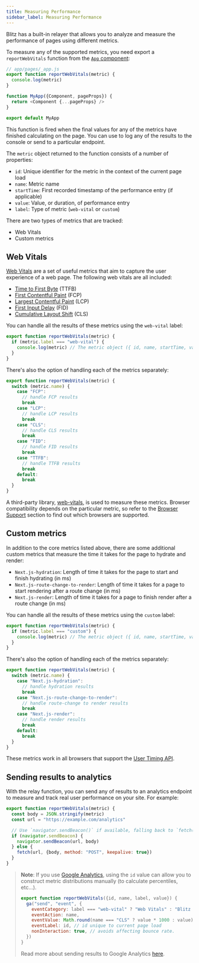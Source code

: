 ```yaml
---
title: Measuring Performance
sidebar_label: Measuring Performance
---
```


Blitz has a built-in relayer that allows you to analyze and measure the performance of
pages using different metrics.

To measure any of the supported metrics, you need export a `reportWebVitals` function from the [`App` component](./app-component):

```js
// app/pages/_app.js
export function reportWebVitals(metric) {
  console.log(metric)
}

function MyApp({Component, pageProps}) {
  return <Component {...pageProps} />
}

export default MyApp
```

This function is fired when the final values for any of the metrics have finished calculating on
the page. You can use to log any of the results to the console or send to a particular endpoint.

The `metric` object returned to the function consists of a number of properties:

- `id`: Unique identifier for the metric in the context of the current page load
- `name`: Metric name
- `startTime`: First recorded timestamp of the performance entry (if applicable)
- `value`: Value, or duration, of performance entry
- `label`: Type of metric (`web-vital` or `custom`)

There are two types of metrics that are tracked:

- Web Vitals
- Custom metrics

## Web Vitals

[Web Vitals](https://web.dev/vitals/) are a set of useful metrics that aim to capture the user
experience of a web page. The following web vitals are all included:

- [Time to First Byte](https://developer.mozilla.org/en-US/docs/Glossary/Time_to_first_byte) (TTFB)
- [First Contentful Paint](https://developer.mozilla.org/en-US/docs/Glossary/First_contentful_paint) (FCP)
- [Largest Contentful Paint](https://web.dev/lcp/) (LCP)
- [First Input Delay](https://web.dev/fid/) (FID)
- [Cumulative Layout Shift](https://web.dev/cls/) (CLS)

You can handle all the results of these metrics using the `web-vital` label:

```js
export function reportWebVitals(metric) {
  if (metric.label === "web-vital") {
    console.log(metric) // The metric object ({ id, name, startTime, value, label }) is logged to the console
  }
}
```

There's also the option of handling each of the metrics separately:

```js
export function reportWebVitals(metric) {
  switch (metric.name) {
    case "FCP":
      // handle FCP results
      break
    case "LCP":
      // handle LCP results
      break
    case "CLS":
      // handle CLS results
      break
    case "FID":
      // handle FID results
      break
    case "TTFB":
      // handle TTFB results
      break
    default:
      break
  }
}
```

A third-party library, [web-vitals](https://github.com/GoogleChrome/web-vitals), is used to measure
these metrics. Browser compatibility depends on the particular metric, so refer to the [Browser
Support](https://github.com/GoogleChrome/web-vitals#browser-support) section to find out which
browsers are supported.

## Custom metrics

In addition to the core metrics listed above, there are some additional custom metrics that
measure the time it takes for the page to hydrate and render:

- `Next.js-hydration`: Length of time it takes for the page to start and finish hydrating (in ms)
- `Next.js-route-change-to-render`: Length of time it takes for a page to start rendering after a
  route change (in ms)
- `Next.js-render`: Length of time it takes for a page to finish render after a route change (in ms)

You can handle all the results of these metrics using the `custom` label:

```js
export function reportWebVitals(metric) {
  if (metric.label === "custom") {
    console.log(metric) // The metric object ({ id, name, startTime, value, label }) is logged to the console
  }
}
```

There's also the option of handling each of the metrics separately:

```js
export function reportWebVitals(metric) {
  switch (metric.name) {
    case "Next.js-hydration":
      // handle hydration results
      break
    case "Next.js-route-change-to-render":
      // handle route-change to render results
      break
    case "Next.js-render":
      // handle render results
      break
    default:
      break
  }
}
```

These metrics work in all browsers that support the [User Timing API](https://caniuse.com/#feat=user-timing).

## Sending results to analytics

With the relay function, you can send any of results to an analytics endpoint to measure and track
real user performance on your site. For example:

```js
export function reportWebVitals(metric) {
  const body = JSON.stringify(metric)
  const url = "https://example.com/analytics"

  // Use `navigator.sendBeacon()` if available, falling back to `fetch()`.
  if (navigator.sendBeacon) {
    navigator.sendBeacon(url, body)
  } else {
    fetch(url, {body, method: "POST", keepalive: true})
  }
}
```

> **Note**: If you use [Google Analytics](https://analytics.google.com/analytics/web/), using the
> `id` value can allow you to construct metric distributions manually (to calculate percentiles,
> etc...).
>
> ```js
> export function reportWebVitals({id, name, label, value}) {
>   ga("send", "event", {
>     eventCategory: label === "web-vital" ? "Web Vitals" : "Blitz custom metric",
>     eventAction: name,
>     eventValue: Math.round(name === "CLS" ? value * 1000 : value), // values must be integers
>     eventLabel: id, // id unique to current page load
>     nonInteraction: true, // avoids affecting bounce rate.
>   })
> }
> ```
>
> Read more about sending results to Google Analytics [here](https://github.com/GoogleChrome/web-vitals#send-the-results-to-google-analytics).
